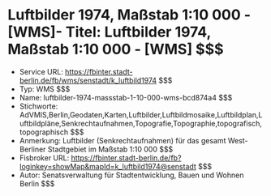 # Luftbilder 1974, Maßstab 1:10 000 - [WMS]- Titel: Luftbilder 1974, Maßstab 1:10 000 - [WMS] $$$
- Service URL: https://fbinter.stadt-berlin.de/fb/wms/senstadt/k_luftbild1974 $$$
- Typ: WMS $$$
- Name: luftbilder-1974-massstab-1-10-000-wms-bcd874a4 $$$
- Stichworte: AdVMIS,Berlin,Geodaten,Karten,Luftbilder,Luftbildmosaike,Luftbildplan,Luftbildpläne,Senkrechtaufnahmen,Topografie,Topographie,topografisch,topographisch $$$
- Anmerkung: Luftbilder (Senkrechtaufnahmen) für das gesamt West-Berliner Stadtgebiet im Maßstab 1:10 000 $$$
- Fisbroker URL: https://fbinter.stadt-berlin.de/fb?loginkey=showMap&mapId=k_luftbild1974@senstadt $$$
- Autor: Senatsverwaltung für Stadtentwicklung, Bauen und Wohnen Berlin $$$
